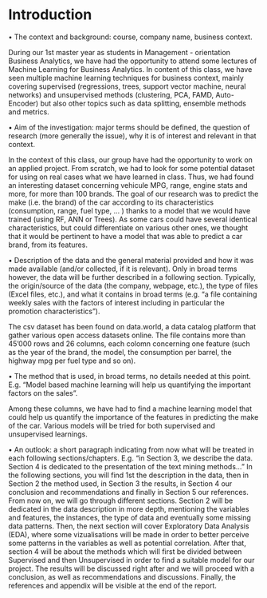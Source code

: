 
# Introduction
•	The context and background: course, company name, business context.

During our 1st master year as students in Management - orientation Business Analytics, we have had the opportunity to attend some lectures of Machine Learning for Business Analytics. In content of this class, we have seen multiple machine learning techniques for business context, mainly covering supervised (regressions, trees, support vector machine, neural networks) and unsupervised methods (clustering, PCA, FAMD, Auto-Encoder) but also other topics such as data splitting, ensemble methods and metrics. 

•	Aim of the investigation: major terms should be defined, the question of research (more generally the issue), why it is of interest and relevant in that context.

In the context of this class, our group have had the opportunity to work on an applied project. From scratch, we had to look for some potential dataset for using on real cases what we have learned in class. Thus, we had found an interesting dataset concerning vehicule MPG, range, engine stats and more, for more than 100 brands. The goal of our research was to predict the make (i.e. the brand) of the car according to its characteristics (consumption, range, fuel type, … ) thanks to a model that we would have trained (using RF, ANN or Trees). As some cars could have several identical characteristics, but could differentiate on various other ones, we thought that it would be pertinent to have a model that was able to predict a car brand, from its features. 

•	Description of the data and the general material provided and how it was made available (and/or collected, if it is relevant). Only in broad terms however, the data will be further described in a following section. Typically, the origin/source of the data (the company, webpage, etc.), the type of files (Excel files, etc.), and what it contains in broad terms (e.g. “a file containing weekly sales with the factors of interest including in particular the promotion characteristics”).

The csv dataset has been found on data.world, a data catalog platform that gather various open access datasets online. The file contains more than 45’000 rows and 26 columns, each colomn concerning one feature (such as the year of the brand, the model, the consumption per barrel, the highway mpg per fuel type and so on). 

•	The method that is used, in broad terms, no details needed at this point. E.g. “Model based machine learning will help us quantifying the important factors on the sales”.

Among these columns, we have had to find a machine learning model that could help us quantify the importance of the features in predicting the make of the car. Various models will be tried for both supervised and unsupervised learnings.

•	An outlook: a short paragraph indicating from now what will be treated in each following sections/chapters. E.g. “in Section 3, we describe the data. Section 4 is dedicated to the presentation of the text mining methods…”
In the following sections, you will find 1st the description in the data, then in Section 2 the method used, in Section 3 the results, in Section 4 our conclusion and recommendations and finally in Section 5 our references. 
From now on, we will go through different sections. Section 2 will be dedicated in the data description in more depth, mentioning the variables and features, the instances, the type of data and eventually some missing data patterns. Then, the next section will cover Exploratory Data Analysis (EDA), where some vizualisations will be made in order to better perceive some patterns in the variables as well as potential correlation. After that, section 4 will be about the methods which will first be divided between Supervised and then Unsupervised in order to find a suitable model for our project. The results will be discussed right after and we will proceed with a conclusion, as well as recommendations and discussions. Finally, the references and appendix will be visible at the end of the report.


```r



```

